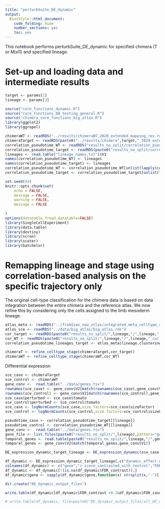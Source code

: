 ```yaml
---
title: "perturbSuite_DE_dynamic"
output:
  BiocStyle::html_document:
    code_folding: hide
    number_sections: yes
    toc: yes  
---
```


This notebook performs perturbSuite_DE_dynamic for specified chimera (T or Mixl1) and specified lineage. 

# Set-up and loading data and intermediate results

```r
target <- params[2]
lineage <- params[3]

source("core_functions_dynamic.R")
source("core_functions_DA_testing_general.R")
source("chimera_core_functions_big_atlas.R")
library(ggplot2)
library(ggrepel)

chimeraWT <- readRDS("../results/chimeraWT_2020_extended_mapping_rev.rds")
chimeraTarget <- readRDS(paste0("../results/chimera",target,"_2020_extended_mapping_rev.rds"))
correlation_pseudotime_WT <- readRDS("results_no_split/correlation_pseudotime_WT.rds")
correlation_pseudotime_target <- readRDS(paste0("results_no_split/correlation_pseudotime_",target,".rds"))
lineages <- read.table("lineage_names.txt")$V1
names(correlation_pseudotime_WT) <- lineages
names(correlation_pseudotime_target) <- lineages
correlation_pseudotime_WT <- correlation_pseudotime_WT[unlist(lapply(correlation_pseudotime_WT, function(x) !(is.null(x))))]
correlation_pseudotime_target <- correlation_pseudotime_target[unlist(lapply(correlation_pseudotime_target, function(x) !(is.null(x))))]

set.seed(44)
knitr::opts_chunk$set(
    echo = FALSE,
    message = FALSE,
    warning = FALSE,
    message = FALSE
  
)
options(datatable.fread.datatable=FALSE)
library(SingleCellExperiment)
library(data.table)
library(destiny)
library(scran)
library(scater)
library(batchelor)
```

# Remapping lineage and stage using correlation-based analysis on the specific trajectory only

The original cell-type classification for the chimera data is based on data integration between the entire chimera and the reference atlas. We now refine this by considering only the cells assigned to the limb mesoderm lineage. 

```r

atlas_meta <- readRDS("../fromIvan_new_atlas/integrated_meta_celltype_clus.rds")
atlas_sce <- readRDS("../data/big_atlas/big_atlas.rds")
cor_target <- readRDS(paste0("results_no_split/",lineage,"/",lineage,"_cor_cells_",target,".rds"))
cor_WT <- readRDS(paste0("results_no_split/",lineage,"/",lineage,"_cor_cells_WT.rds"))
correlation_pseudotime_lineages_target <- atlas_meta$lineage.clustering[match(names(correlation_pseudotime_target),colnames(atlas_sce))]

chimeraT <- refine_celltype_stage(chimeraTarget,cor_target)
chimeraWT <- refine_celltype_stage(chimeraWT,cor_WT)
```


Differential expression 

```r
sce_case <- chimeraTarget
sce_control <- chimeraWT
gene_conv <-  read.table("../data/genes.tsv")
rownames(sce_case) <- gene_conv$V2[match(rownames(sce_case),gene_conv$V1)]
rownames(sce_control) <- gene_conv$V2[match(rownames(sce_control),gene_conv$V1)]
sce_case$perturbed <- sce_case$tomato
sce_control$perturbed <- sce_control$tomato
sce_case <- logNormCounts(sce_case,size.factors=sce_case$sizeFactor)
sce_control <- logNormCounts(sce_control,size.factors=sce_control$sizeFactor)

pseudotime_case <- correlation_pseudotime_target[[lineage]]
pseudotime_control <- correlation_pseudotime_WT[[lineage]]
gene_conv <-  read.table("../data/genes.tsv")
gene_file <- list.files(paste0("results_no_split/",lineage),pattern="genes_sublineage")
temporal_genes <- read.table(paste0("results_no_split/",lineage,"/",gene_file))$V1
temporal_genes <- gene_conv$V2[match(temporal_genes,gene_conv$V1)]

```



```r
DE_expression_dynamic_target_lineage <- DE_expression_dynamic(sce_case[temporal_genes,],sce_control[temporal_genes,],pseudotime_case,pseudotime_control)

df_dynamic <- DE_expression_dynamic_target_lineage[,c("dynamic_effect.gene","dynamic_effect_contrasted_with_control.z_value","dynamic_effect_contrasted_with_control.FDR","dynamic_effect.z_value", "dynamic_effect.FDR")]
colnames(df_dynamic) <- c("gene","z_score_contrasted_with_control","FDR_contrast","z_score_case_only","FDR_case_only")
df_dynamic <- df_dynamic[!(is.na(df_dynamic$FDR_contrast)),]
df_dynamic$gene <- sapply(df_dynamic$gene,function(x) strsplit(x,"-")[[1]][1])

dir.create("DE_dynamic_output_files")

write.table(df_dynamic[df_dynamic$FDR_contrast <0.1&df_dynamic$FDR_case_only<0.1,], file=paste0("DE_dynamic_output_files/DE_expression_dynamic_",target,"_",lineage,".csv"),sep=",",row.names=FALSE,col.names=TRUE)

# write.table(df_dynamic, file=paste0("DE_dynamic_output_files/all_DE_expression_dynamic_",target,"_",lineage,".csv"),sep=",",row.names=FALSE,col.names=TRUE)
```

